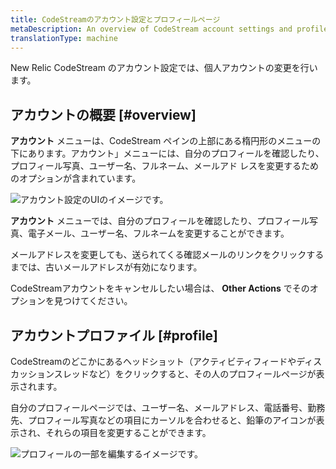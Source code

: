 ```yaml
---
title: CodeStreamのアカウント設定とプロフィールページ
metaDescription: An overview of CodeStream account settings and profile pages.
translationType: machine
---
```


New Relic CodeStream のアカウント設定では、個人アカウントの変更を行います。

## アカウントの概要 [#overview]

**アカウント** メニューは、CodeStream ペインの上部にある楕円形のメニューの下にあります。アカウント」メニューには、自分のプロフィールを確認したり、プロフィール写真、ユーザー名、フルネーム、メールアド レスを変更するためのオプションが含まれています。

![アカウント設定のUIのイメージです。](/images/AccountSettings2.png "アカウント設定") <figcaption>**アカウント** メニューでは、自分のプロフィールを確認したり、プロフィール写真、電子メール、ユーザー名、フルネームを変更することができます。</figcaption>

メールアドレスを変更しても、送られてくる確認メールのリンクをクリックするまでは、古いメールアドレスが有効になります。

CodeStreamアカウントをキャンセルしたい場合は、 **Other Actions** でそのオプションを見つけてください。

## アカウントプロファイル [#profile]

CodeStreamのどこかにあるヘッドショット（アクティビティフィードやディスカッションスレッドなど）をクリックすると、その人のプロフィールページが表示されます。

自分のプロフィールページでは、ユーザー名、メールアドレス、電話番号、勤務先、プロフィール写真などの項目にカーソルを合わせると、鉛筆のアイコンが表示され、それらの項目を変更することができます。

![プロフィールの一部を編集するイメージです。](/images/EditProfile.png "プロフィールの編集")